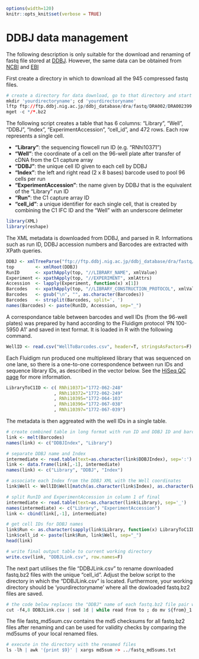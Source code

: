 ```r
options(width=120)
knitr::opts_knit$set(verbose = TRUE)
```

DDBJ data management
====================

The following description is only suitable for the download and renaming of fastq file stored at [DDBJ](http://trace.ddbj.nig.ac.jp/DRASearch/submission?acc=DRA002399). However, the same data can be obtained from [NCBI](http://www.ncbi.nlm.nih.gov/Traces/sra/?study=DRP002435) and [EBI](https://www.ebi.ac.uk/ena/data/view/DRP002435) 

First create a directory in which to download all the 945 compressed fastq files.

```r
# create a directory for data download, go to that directory and start the download of all fastq files from the 
mkdir 'yourdirectoryname'; cd 'yourdirectoryname'
lftp ftp://ftp.ddbj.nig.ac.jp/ddbj_database/dra/fastq/DRA002/DRA002399
mget -c */*.bz2
```

The following script creates a table that has 6 columns: "Library",  "Well", "DDBJ", "Index", "ExperimentAccession", "cell_id", and 472 rows. Each row represents a single cell. 

- **"Library"**: the sequencing flowcell run ID (e.g. "RNhi10371")
- **"Well"**: the coordinate of a cell on the 96-well plate after transfer of cDNA from the C1 capture array 
- **"DDBJ"**: the unique cell ID given to each cell by DDBJ
- **"Index"**: the left and right read (2 x 8 bases) barcode used to pool 96 cells per run
- **"ExperimentAccession"**: the name given by DDBJ that is the equivalent of the "Library" run ID 
- **"Run"**: the C1 capture array ID 
- **"cell_id"**: a unique identifier for each single cell, that is created by combining the C1 IFC ID and the "Well" with an underscore delimeter

```r
library(XML)
library(reshape)
```

The XML metadata is downloaded from DDBJ, and parsed in R.  Informations such
as run ID, DDBJ accession numbers and Barcodes are extracted with XPath
queries.

```r
DDBJ <- xmlTreeParse("ftp://ftp.ddbj.nig.ac.jp/ddbj_database/dra/fastq/DRA002/DRA002399/DRA002399.experiment.xml", useInternal=T)
top        <- xmlRoot(DDBJ)
RunID      <- xpathApply(top, "//LIBRARY_NAME", xmlValue)
Experiment <- xpathApply(top, "//EXPERIMENT", xmlAttrs)
Accession  <- lapply(Experiment, function(x) x[1])
Barcodes   <- xpathApply(top, "//LIBRARY_CONSTRUCTION_PROTOCOL", xmlValue)
Barcodes   <- gsub("\n", "", as.character(Barcodes))
Barcodes   <- strsplit(Barcodes, split=', ')
names(Barcodes) <- paste(RunID, Accession, sep="_")
```

A correspondance table between barcodes and well IDs (from the 96-well plates)
was prepared by hand according to the Fluidigm protocol 'PN 100-5950 A1' and
saved in text format.  It is loaded in R with the following command.

```r
WellID <- read.csv("WellToBarcodes.csv", header=T, stringsAsFactors=F)
```

Each Fluidigm run produced one multiplexed library that was sequenced on one
lane, so there is a one-to-one correspondence between run IDs and sequence
library IDs, as described in the vector below.  See the [HiSeq QC page](../HiSeq/HiSeq.Rmd)
for more information.

```r
LibraryToC1ID <- c( RNhi10371="1772-062-248"
                  , RNhi10372="1772-062-249"
                  , RNhi10395="1772-064-103"
                  , RNhi10396="1772-067-038"
                  , RNhi10397="1772-067-039")
```

The metadata is then aggreated with the well IDs in a single table.

```r
# create combined table in long format with run ID and DDBJ ID and barcode
link <- melt(Barcodes)
names(link) <- c("DDBJIndex", "Library")

# separate DDBJ name and Index
intermediate <- read.table(text=as.character(link$DDBJIndex), sep=':')
link <- data.frame(link[,-1], intermediate)
names(link) <- c("Library", "DDBJ", "Index")

# associate each Index from the DDBJ XML with the Well coordinates
link$Well <- WellID$Well[match(as.character(link$Index), as.character(WellID$Index))]

# split RunID and ExperimentAccession in column 1 of final
intermediate <- read.table(text=as.character(link$Library), sep='_')
names(intermediate) <- c("Library", "ExperimentAccession")
link <- cbind(link[,-1], intermediate)

# get cell IDs for DDBJ names
link$Run <- as.character(sapply(link$Library, function(x) LibraryToC1ID[x]))
link$cell_id <- paste(link$Run, link$Well, sep="_")
head(link)
```

```r
# write final output table to current working directory
write.csv(link, "DDBJLink.csv", row.names=F)
```

The next part utilises the file "DDBJLink.csv" to rename downloaded fastq.bz2 files with the unique "cell_id".
Adjust the below script to the directory in which the "DDBJLink.csv" is located. Furthermore, your working directory should be 'yourdirectoryname' where all the dowloaded fastq.bz2 files are saved. 

```r
# the code below replaces the "DDBJ" name of each fastq.bz2 file pair with the corresponding "cell_id"
cut -f4,8 DDBJLink.csv | sed 1d | while read from to ; do mv ${from}_1.fastq.bz2 ${to}.1.fastq.bz2 ; mv ${from}_2.fastq.bz2 ${to}.2.fastq.bz2; done
```

The file fastq_md5sum.csv contains the md5 checksums for all fastq.bz2 files after renaming and can be used for validity checks by comparing the md5sums of your local renamed files.

```r
# execute in the directory with the renamed files
ls -lh | awk '{print $9}' | xargs md5sum >> ../fastq_md5sums.txt
```
